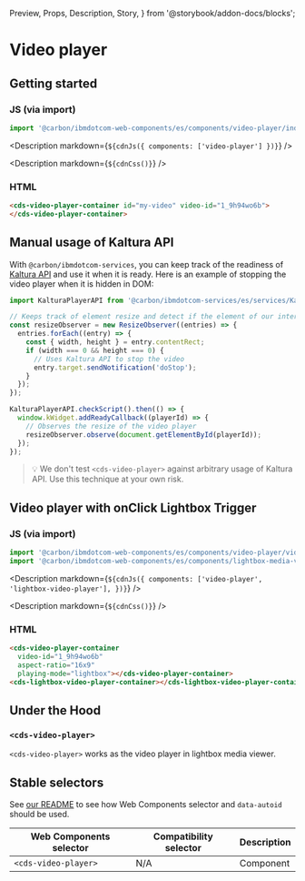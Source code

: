   Preview,
  Props,
  Description,
  Story,
} from '@storybook/addon-docs/blocks';

# Video player

## Getting started

### JS (via import)

```javascript
import '@carbon/ibmdotcom-web-components/es/components/video-player/index.js';
```

<Description markdown={`${cdnJs({ components: ['video-player'] })}`} />

<Description markdown={`${cdnCss()}`} />

### HTML

```html
<cds-video-player-container id="my-video" video-id="1_9h94wo6b">
</cds-video-player-container>
```

## Manual usage of Kaltura API

With `@carbon/ibmdotcom-services`, you can keep track of the readiness of
[Kaltura API](http://player.kaltura.com/docs/api) and use it when it is ready.
Here is an example of stopping the video player when it is hidden in DOM:

```javascript
import KalturaPlayerAPI from '@carbon/ibmdotcom-services/es/services/KalturaPlayer/KalturaPlayer.js';

// Keeps track of element resize and detect if the element of our interest is hidden
const resizeObserver = new ResizeObserver((entries) => {
  entries.forEach((entry) => {
    const { width, height } = entry.contentRect;
    if (width === 0 && height === 0) {
      // Uses Kaltura API to stop the video
      entry.target.sendNotification('doStop');
    }
  });
});

KalturaPlayerAPI.checkScript().then(() => {
  window.kWidget.addReadyCallback((playerId) => {
    // Observes the resize of the video player
    resizeObserver.observe(document.getElementById(playerId));
  });
});
```

> 💡 We don't test `<cds-video-player>` against arbitrary usage of Kaltura API.
> Use this technique at your own risk.

## Video player with onClick Lightbox Trigger

### JS (via import)

```javascript
import '@carbon/ibmdotcom-web-components/es/components/video-player/video-player-container.js';
import '@carbon/ibmdotcom-web-components/es/components/lightbox-media-viewer/lightbox-video-player-container.js';
```

<Description
  markdown={`${cdnJs({
    components: ['video-player', 'lightbox-video-player'],
  })}`}
/>

<Description markdown={`${cdnCss()}`} />

### HTML

```html
<cds-video-player-container
  video-id="1_9h94wo6b"
  aspect-ratio="16x9"
  playing-mode="lightbox"></cds-video-player-container>
<cds-lightbox-video-player-container></cds-lightbox-video-player-container>
```

## Under the Hood

### `<cds-video-player>`

`<cds-video-player>` works as the video player in lightbox media viewer.

<Props of="cds-video-player" />

## Stable selectors

See
[our README](https://github.com/carbon-design-system/carbon-for-ibm-dotcom/tree/main/packages/web-components#stable-selectors-for-analytics-and-integratione2e-testing-in-web-components)
to see how Web Components selector and `data-autoid` should be used.

| Web Components selector | Compatibility selector | Description |
| ----------------------- | ---------------------- | ----------- |
| `<cds-video-player>`    | N/A                    | Component   |

<Description markdown={contributing} />
